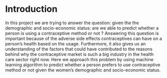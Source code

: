 # Introduction


In this project we are trying to answer the question: given the the demographic and socio-economic status: are we able to predict whether a person is using a contraceptive method or not ? Answering this question is important because of the adverse side effects contraceptives can have on a person's health based on the usage. Furthermore, it also gives us an understanding of the factors that could have contributed to the reasons behind why the contraceptive market is such a big industry in the health care sector right now. Here we approach this problem by using machine learning algorithm to predict whether a person prefers to use contraceptive method  or not given the women's demographic and socio-economic status.

